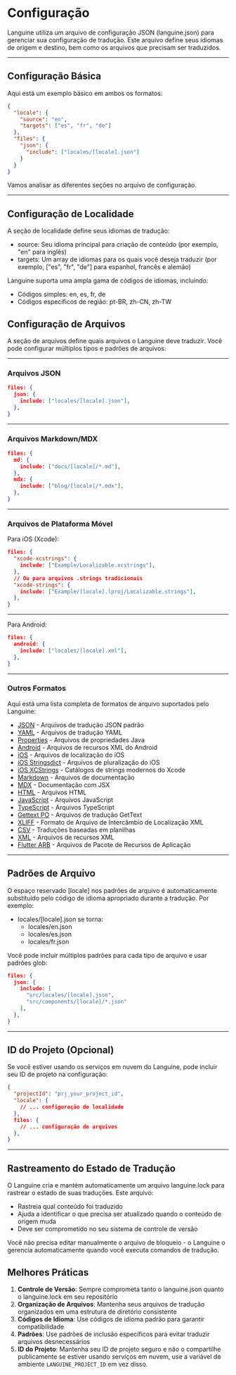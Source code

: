 # Configuração

Languine utiliza um arquivo de configuração JSON (languine.json) para gerenciar sua configuração de tradução. Este arquivo define seus idiomas de origem e destino, bem como os arquivos que precisam ser traduzidos.

---

## Configuração Básica

Aqui está um exemplo básico em ambos os formatos:

```json title="languine.json"
{
  "locale": {
    "source": "en",
    "targets": ["es", "fr", "de"]
  },
  "files": {
    "json": {
      "include": ["locales/[locale].json"]
    }
  }
}
```

Vamos analisar as diferentes seções no arquivo de configuração.

---

## Configuração de Localidade

A seção de localidade define seus idiomas de tradução:

- source: Seu idioma principal para criação de conteúdo (por exemplo, "en" para inglês)
- targets: Um array de idiomas para os quais você deseja traduzir (por exemplo, ["es", "fr", "de"] para espanhol, francês e alemão)

Languine suporta uma ampla gama de códigos de idiomas, incluindo:
- Códigos simples: en, es, fr, de
- Códigos específicos de região: pt-BR, zh-CN, zh-TW

## Configuração de Arquivos

A seção de arquivos define quais arquivos o Languine deve traduzir. Você pode configurar múltiplos tipos e padrões de arquivos:

---

### Arquivos JSON
```json
files: {
  json: {
    include: ["locales/[locale].json"],
  },
}
```

---

### Arquivos Markdown/MDX
```json
files: {
  md: {
    include: ["docs/[locale]/*.md"],
  },
  mdx: {
    include: ["blog/[locale]/*.mdx"],
  },
}
```

---

### Arquivos de Plataforma Móvel

Para iOS (Xcode):
```json
files: {
  "xcode-xcstrings": {
    include: ["Example/Localizable.xcstrings"],
  },
  // Ou para arquivos .strings tradicionais
  "xcode-strings": {
    include: ["Example/[locale].lproj/Localizable.strings"],
  },
}
```

---

Para Android:
```json
files: {
  android: {
    include: ["locales/[locale].xml"],
  },
}
```

---

### Outros Formatos

Aqui está uma lista completa de formatos de arquivo suportados pelo Languine:

- [JSON](/docs/json) - Arquivos de tradução JSON padrão
- [YAML](/docs/yaml) - Arquivos de tradução YAML
- [Properties](/docs/properties) - Arquivos de propriedades Java
- [Android](/docs/android) - Arquivos de recursos XML do Android
- [iOS](/docs/ios) - Arquivos de localização do iOS
- [iOS Stringsdict](/docs/xcode-stringsdict) - Arquivos de pluralização do iOS
- [iOS XCStrings](/docs/xcode-xcstrings) - Catálogos de strings modernos do Xcode
- [Markdown](/docs/md) - Arquivos de documentação
- [MDX](/docs/mdx) - Documentação com JSX
- [HTML](/docs/html) - Arquivos HTML
- [JavaScript](/docs/js) - Arquivos JavaScript
- [TypeScript](/docs/ts) - Arquivos TypeScript
- [Gettext PO](/docs/po) - Arquivos de tradução GetText
- [XLIFF](/docs/xliff) - Formato de Arquivo de Intercâmbio de Localização XML
- [CSV](/docs/csv) - Traduções baseadas em planilhas
- [XML](/docs/xml) - Arquivos de recursos XML
- [Flutter ARB](/docs/arb) - Arquivos de Pacote de Recursos de Aplicação

---

## Padrões de Arquivo

O espaço reservado [locale] nos padrões de arquivo é automaticamente substituído pelo código de idioma apropriado durante a tradução. Por exemplo:

- locales/[locale].json se torna:
  - locales/en.json
  - locales/es.json
  - locales/fr.json

Você pode incluir múltiplos padrões para cada tipo de arquivo e usar padrões glob:
```json
files: {
  json: {
    include: [
      "src/locales/[locale].json",
      "src/components/[locale]/*.json"
    ],
  },
}
```

---

## ID do Projeto (Opcional)

Se você estiver usando os serviços em nuvem do Languine, pode incluir seu ID de projeto na configuração:

```json
{
  "projectId": "prj_your_project_id",
  "locale": {
    // ... configuração de localidade
  },
  files: {
    // ... configuração de arquivos
  },
}
```

---

## Rastreamento do Estado de Tradução

O Languine cria e mantém automaticamente um arquivo languine.lock para rastrear o estado de suas traduções. Este arquivo:

- Rastreia qual conteúdo foi traduzido
- Ajuda a identificar o que precisa ser atualizado quando o conteúdo de origem muda
- Deve ser comprometido no seu sistema de controle de versão

Você não precisa editar manualmente o arquivo de bloqueio - o Languine o gerencia automaticamente quando você executa comandos de tradução.

## Melhores Práticas

1. **Controle de Versão**: Sempre comprometa tanto o languine.json quanto o languine.lock em seu repositório
2. **Organização de Arquivos**: Mantenha seus arquivos de tradução organizados em uma estrutura de diretório consistente
3. **Códigos de Idioma**: Use códigos de idioma padrão para garantir compatibilidade
4. **Padrões**: Use padrões de inclusão específicos para evitar traduzir arquivos desnecessários
5. **ID do Projeto**: Mantenha seu ID de projeto seguro e não o compartilhe publicamente se estiver usando serviços em nuvem, use a variável de ambiente `LANGUINE_PROJECT_ID` em vez disso.
